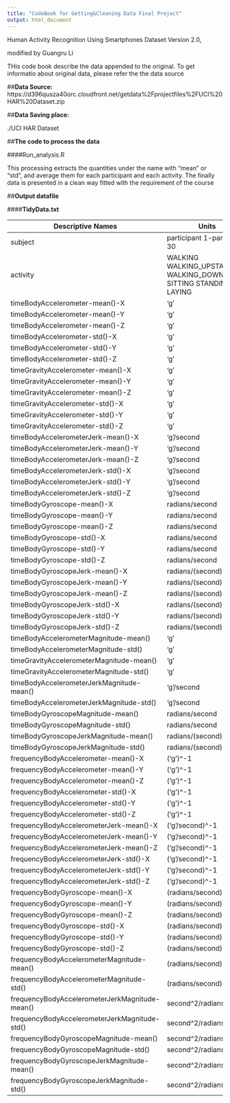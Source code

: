 ---
title: "CodeBook for Getting&Cleaning Data Final Project"
output: html_document
---
Human Activity Recognition Using Smartphones Dataset
Version 2.0, 

modified by Guangru Li

THis code book describe the data appended to the original. 
To get informatio about original data, please refer the the data source

##**Data Source:**
https://d396qusza40orc.cloudfront.net/getdata%2Fprojectfiles%2FUCI%20HAR%20Dataset.zip


##**Data Saving place:**

./UCI HAR Dataset


##**The code to process the data**

####Run_analysis.R

This processing extracts the quantities under the name with "mean" or "std", 
and average them for each participant and each activity. 
The finally data is presented in a clean way fitted with the requirement of the course

##**Output datafile**

####**TidyData.txt**


Descriptive Names | Units
------------- | -------------
subject | participant 1-participant 30
activity | WALKING WALKING_UPSTAIRS WALKING_DOWNSTAIRS SITTING STANDING LAYING 
timeBodyAccelerometer-mean()-X | 'g'
timeBodyAccelerometer-mean()-Y | 'g'
timeBodyAccelerometer-mean()-Z | 'g'
timeBodyAccelerometer-std()-X | 'g'
timeBodyAccelerometer-std()-Y | 'g'
timeBodyAccelerometer-std()-Z | 'g'
timeGravityAccelerometer-mean()-X | 'g'
timeGravityAccelerometer-mean()-Y | 'g'
timeGravityAccelerometer-mean()-Z | 'g'
timeGravityAccelerometer-std()-X | 'g'
timeGravityAccelerometer-std()-Y | 'g'
timeGravityAccelerometer-std()-Z | 'g'
timeBodyAccelerometerJerk-mean()-X | 'g'/second
timeBodyAccelerometerJerk-mean()-Y | 'g'/second
timeBodyAccelerometerJerk-mean()-Z | 'g'/second
timeBodyAccelerometerJerk-std()-X | 'g'/second
timeBodyAccelerometerJerk-std()-Y | 'g'/second
timeBodyAccelerometerJerk-std()-Z | 'g'/second
timeBodyGyroscope-mean()-X |  radians/second
timeBodyGyroscope-mean()-Y |  radians/second
timeBodyGyroscope-mean()-Z | radians/second
timeBodyGyroscope-std()-X | radians/second
timeBodyGyroscope-std()-Y | radians/second
timeBodyGyroscope-std()-Z | radians/second
timeBodyGyroscopeJerk-mean()-X | radians/(second)^2
timeBodyGyroscopeJerk-mean()-Y | radians/(second)^2
timeBodyGyroscopeJerk-mean()-Z | radians/(second)^2
timeBodyGyroscopeJerk-std()-X | radians/(second)^2
timeBodyGyroscopeJerk-std()-Y | radians/(second)^2
timeBodyGyroscopeJerk-std()-Z | radians/(second)^2
timeBodyAccelerometerMagnitude-mean() |  'g'
timeBodyAccelerometerMagnitude-std() |   'g'
timeGravityAccelerometerMagnitude-mean() | 'g'
timeGravityAccelerometerMagnitude-std() | 'g'
timeBodyAccelerometerJerkMagnitude-mean() | 'g'/second
timeBodyAccelerometerJerkMagnitude-std() | 'g'/second
timeBodyGyroscopeMagnitude-mean() | radians/second
timeBodyGyroscopeMagnitude-std() | radians/second
timeBodyGyroscopeJerkMagnitude-mean() | radians/(second)^2
timeBodyGyroscopeJerkMagnitude-std() | radians/(second)^2
frequencyBodyAccelerometer-mean()-X | ('g')^-1
frequencyBodyAccelerometer-mean()-Y | ('g')^-1
frequencyBodyAccelerometer-mean()-Z | ('g')^-1
frequencyBodyAccelerometer-std()-X | ('g')^-1
frequencyBodyAccelerometer-std()-Y | ('g')^-1
frequencyBodyAccelerometer-std()-Z | ('g')^-1
frequencyBodyAccelerometerJerk-mean()-X | ('g'/second)^-1
frequencyBodyAccelerometerJerk-mean()-Y | ('g'/second)^-1
frequencyBodyAccelerometerJerk-mean()-Z | ('g'/second)^-1
frequencyBodyAccelerometerJerk-std()-X | ('g'/second)^-1
frequencyBodyAccelerometerJerk-std()-Y | ('g'/second)^-1
frequencyBodyAccelerometerJerk-std()-Z | ('g'/second)^-1
frequencyBodyGyroscope-mean()-X | (radians/second)^-1
frequencyBodyGyroscope-mean()-Y | (radians/second)^-1
frequencyBodyGyroscope-mean()-Z | (radians/second)^-1
frequencyBodyGyroscope-std()-X | (radians/second)^-1
frequencyBodyGyroscope-std()-Y | (radians/second)^-1
frequencyBodyGyroscope-std()-Z | (radians/second)^-1
frequencyBodyAccelerometerMagnitude-mean() | (radians/second)^-1
frequencyBodyAccelerometerMagnitude-std() | (radians/second)^-1
frequencyBodyAccelerometerJerkMagnitude-mean() | second^2/radians
frequencyBodyAccelerometerJerkMagnitude-std() | second^2/radians
frequencyBodyGyroscopeMagnitude-mean() | second^2/radians
frequencyBodyGyroscopeMagnitude-std() | second^2/radians
frequencyBodyGyroscopeJerkMagnitude-mean() | second^2/radians
frequencyBodyGyroscopeJerkMagnitude-std() | second^2/radians
